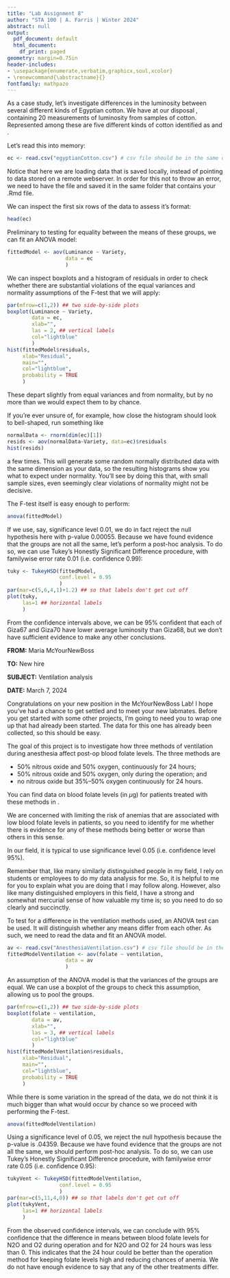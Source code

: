 ```yaml
---
title: "Lab Assignment 8"
author: "STA 100 | A. Farris | Winter 2024"
abstract: null
output:
  pdf_document: default
  html_document:
    df_print: paged
geometry: margin=0.75in
header-includes:
- \usepackage{enumerate,verbatim,graphicx,soul,xcolor}
- \renewcommand{\abstractname}{}
fontfamily: mathpazo
---
```



\subsection*{Testing for differences between group means}

As a case study, let's investigate differences in the luminosity between several different kinds of Egyptian cotton. We have at our disposal \verb+egyptianCotton.csv+, containing 20 measurements of luminosity from samples of cotton. Represented among these are five different kinds of cotton identified as \verb+Giza67, Giza68, Giza69, Giza70,+ and \verb+Menoufi+.

Let's read this into memory:

```r
ec <- read.csv("egyptianCotton.csv") # csv file should be in the same directory as your Rmd file
```

Notice that here we are loading data that is saved locally, instead of pointing to data stored on a remote webserver. In order for this not to throw an error, we need to have [\textcolor{blue}{downloaded}](https://canvas.ucdavis.edu/courses/696689/files/folder/Lab%20Assignments) the file \verb+egyptianCotton.csv+ and saved it in the same folder that contains your .Rmd file.

We can inspect the first six rows of the data to assess it's format:

```r
head(ec)
```

Preliminary to testing for equality between the means of these groups, we can fit an ANOVA model:

```r
fittedModel <- aov(Luminance ~ Variety, 
                   data = ec
                   )
```

We can inspect boxplots and a histogram of residuals in order to check whether there are substantial violations of the equal variances and normality assumptions of the F-test that we will apply:

```r
par(mfrow=c(1,2)) ## two side-by-side plots
boxplot(Luminance ~ Variety, 
        data = ec,
        xlab="",
        las = 2, ## vertical labels
        col="lightblue"
        )
hist(fittedModel$residuals,
     xlab="Residual",
     main="",
     col="lightblue",
     probability = TRUE
     )
```

These depart slightly from equal variances and from normality, but by no more than we would expect them to by chance.

If you're ever unsure of, for example, how close the histogram should look to bell-shaped, run something like 

```r
normalData <- rnorm(dim(ec)[1])
resids <- aov(normalData~Variety, data=ec)$residuals
hist(resids)
```

a few times. This will generate some random normally distributed data with the same dimension as your data, so the resulting histograms show you what to expect under normality. You'll see by doing this that, with small sample sizes, even seemingly clear violations of normality might not be decisive.

The F-test itself is easy enough to perform:

```r
anova(fittedModel)
```

If we use, say, significance level 0.01, we do in fact reject the null hypothesis here with p-value 0.00055. Because we have found evidence that the groups are not all the same, let's perform a post-hoc analysis. To do so, we can use Tukey's Honestly Significant Difference procedure, with familywise error rate 0.01 (i.e. confidence 0.99):

```r
tuky <- TukeyHSD(fittedModel, 
                 conf.level = 0.95
                 )
par(mar=c(5,6,4,1)+1.2) ## so that labels don't get cut off
plot(tuky, 
     las=1 ## horizontal labels
     )
```

From the confidence intervals above, we can be 95\% confident that each of Giza67 and Giza70 have lower average luminosity than Giza68, but we don't have sufficient evidence to make any other conclusions.


\vspace{1in}



\hrulefill

\vspace{1in}

\subsection*{Assignment}

\hl{Perform the analysis requested in the memo on the next page.}

\pagebreak

\section*{Memo}

**FROM:** \quad Maria McYourNewBoss

**TO:** \quad New hire

**SUBJECT:** \quad Ventilation analysis

**DATE:** \quad March 7, 2024

Congratulations on your new position in the McYourNewBoss Lab! I hope you've had a chance to get settled and to meet your new labmates. Before you get started with some other projects, I'm going to need you to wrap one up that had already been started. The data for this one has already been collected, so this should be easy. 

The goal of this project is to investigate how three methods of ventilation during anesthesia affect post-op blood folate levels. The three methods are

- 50% nitrous oxide and 50% oxygen, continuously for 24 hours; 
- 50% nitrous oxide and 50% oxygen, only during the operation; and
- no nitrous oxide but 35%–50% oxygen continuously for 24 hours.

You can find data on blood folate levels (in $\mu$g) for patients treated with these methods in \verb+AnesthesiaVentilation.csv+.

We are  concerned with limiting the risk of anemias that are associated with low blood folate levels in patients, so you need to identify for me whether there is evidence for any of these methods being better or worse than others in this sense.

In our field, it is typical to use significance level 0.05 (i.e. confidence level 95\%).

Remember that, like many similarly distinguished people in my field, I rely on students or employees to do my data analysis for me. So, it is helpful to me for you to explain what you are doing that I may follow along. However, also like many distinguished employers in this field, I have a strong and somewhat mercurial sense of how valuable my time is; so you need to do so clearly and succinctly.

\newpage
To test for a difference in the ventilation methods used, an ANOVA test can be used. It will distinguish whether any means differ from each other. As such, we need to read the data and fit an ANOVA model.

```r
av <- read.csv("AnesthesiaVentilation.csv") # csv file should be in the same directory as your Rmd file
fittedModelVentilation <- aov(folate ~ ventilation, 
                   data = av
                   )
```
An assumption of the ANOVA model is that the variances of the groups are equal. We can use a boxplot of the groups to check this assumption, allowing us to pool the groups.
```r
par(mfrow=c(1,2)) ## two side-by-side plots
boxplot(folate ~ ventilation, 
        data = av,
        xlab="",
        las = 3, ## vertical labels
        col="lightblue"
        )
hist(fittedModelVentilation$residuals,
     xlab="Residual",
     main="",
     col="lightblue",
     probability = TRUE
     )
```
While there is some variation in the spread of the data, we do not think it is much bigger than what would occur by chance so we proceed with performing the F-test.
```r
anova(fittedModelVentilation)
```
Using a significance level of 0.05, we reject the null hypothesis because the p-value is .04359. Because we have found evidence that the groups are not all the same, we should perform post-hoc analysis. To do so, we can use Tukey's Honestly Significant Difference procedure, with familywise error rate 0.05 (i.e. confidence 0.95):
```r
tukyVent <- TukeyHSD(fittedModelVentilation, 
                 conf.level = 0.95
                 )
par(mar=c(5,11,4,0)) ## so that labels don't get cut off
plot(tukyVent, 
     las=1 ## horizontal labels
     )
```
From the observed confidence intervals, we can conclude with 95% confidence that the difference in means between blood folate levels for N2O and O2 during operation and for N2O and O2 for 24 hours was less than 0. This indicates that the 24 hour could be better than the operation method for keeping folate levels high and reducing chances of anemia. We do not have enough evidence to say that any of the other treatments differ.